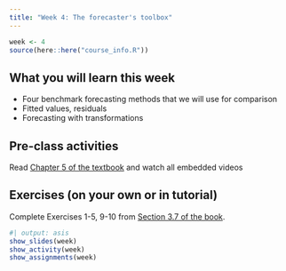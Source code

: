 ```yaml
---
title: "Week 4: The forecaster's toolbox"
---
```


```r
week <- 4
source(here::here("course_info.R"))
```

## What you will learn this week

* Four benchmark forecasting methods that we will use for comparison
* Fitted values, residuals
* Forecasting with transformations

## Pre-class activities

Read [Chapter 5 of the textbook](https://otexts.com/fpp3/toolbox.html) and watch all embedded videos

## Exercises (on your own or in tutorial)

Complete Exercises 1-5, 9-10 from [Section 3.7 of the book](https://otexts.com/fpp3/decomposition-exercises.html).

```r
#| output: asis
show_slides(week)
show_activity(week)
show_assignments(week)
```
